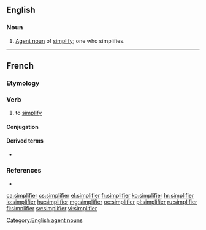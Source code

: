 ==English==

===Noun===
{{en-noun}}

# [[agent noun|Agent noun]] of [[simplify]]; one who simplifies.

[[Category:English agent nouns]]

----

==French==

===Etymology===
{{suffix|simple|ifier|lang=fr}}

===Verb===
{{fr-verb}}

# to [[simplify]]

====Conjugation====
{{fr-conj-er|simplifi}}

====Derived terms====
* {{l|fr|simplification}}

===References===
* {{R:TLFi}}

[[ca:simplifier]]
[[cs:simplifier]]
[[el:simplifier]]
[[fr:simplifier]]
[[ko:simplifier]]
[[hr:simplifier]]
[[io:simplifier]]
[[hu:simplifier]]
[[mg:simplifier]]
[[oc:simplifier]]
[[pl:simplifier]]
[[ru:simplifier]]
[[fi:simplifier]]
[[sv:simplifier]]
[[vi:simplifier]]